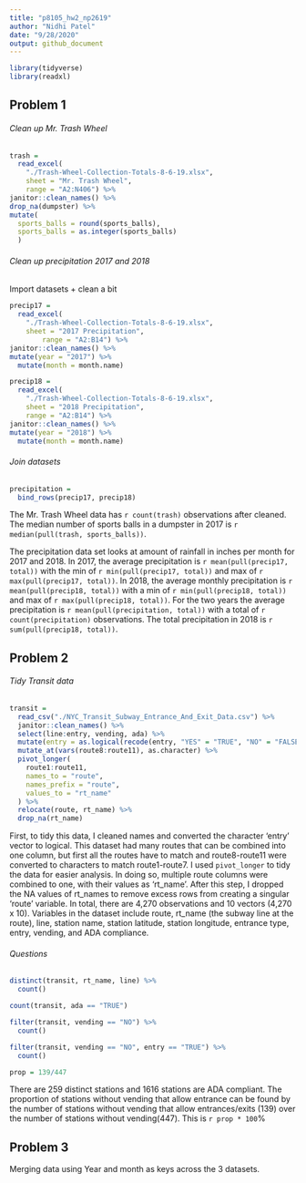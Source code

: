 ```yaml
---
title: "p8105_hw2_np2619"
author: "Nidhi Patel"
date: "9/28/2020"
output: github_document
---
```


```r
library(tidyverse)
library(readxl)
```


## Problem 1
###### Clean up Mr. Trash Wheel
```r
trash = 
  read_excel(
    "./Trash-Wheel-Collection-Totals-8-6-19.xlsx", 
    sheet = "Mr. Trash Wheel",
    range = "A2:N406") %>%
janitor::clean_names() %>%
drop_na(dumpster) %>%
mutate(
  sports_balls = round(sports_balls),
  sports_balls = as.integer(sports_balls)
  )


```

###### Clean up precipitation 2017 and 2018

Import datasets + clean a bit

```r
precip17 = 
  read_excel(
    "./Trash-Wheel-Collection-Totals-8-6-19.xlsx", 
    sheet = "2017 Precipitation",
        range = "A2:B14") %>%
janitor::clean_names() %>% 
mutate(year = "2017") %>% 
  mutate(month = month.name)

precip18 = 
  read_excel(
    "./Trash-Wheel-Collection-Totals-8-6-19.xlsx", 
    sheet = "2018 Precipitation",
    range = "A2:B14") %>%
janitor::clean_names() %>% 
mutate(year = "2018") %>% 
  mutate(month = month.name)

```

###### Join datasets

```r
precipitation = 
  bind_rows(precip17, precip18)
```

The Mr. Trash Wheel data has `r count(trash)` observations after cleaned.  The median number of sports balls in a dumpster in 2017 is `r median(pull(trash, sports_balls))`. 

The precipitation data set looks at amount of rainfall in inches per month for 2017 and 2018.  In 2017, the average precipitation is `r mean(pull(precip17, total))` with the min of `r min(pull(precip17, total))` and max of `r max(pull(precip17, total))`. In 2018, the average monthly precipitation is `r mean(pull(precip18, total))` with a min of `r min(pull(precip18, total))` and max of `r max(pull(precip18, total))`.  For the two years the average precipitation is `r mean(pull(precipitation, total))` with a total of `r count(precipitation)` observations.  The total precipitation in 2018 is `r sum(pull(precip18, total))`.


## Problem 2
###### Tidy Transit data
```r
transit = 
  read_csv("./NYC_Transit_Subway_Entrance_And_Exit_Data.csv") %>% 
  janitor::clean_names() %>% 
  select(line:entry, vending, ada) %>% 
  mutate(entry = as.logical(recode(entry, "YES" = "TRUE", "NO" = "FALSE"))) %>% 
  mutate_at(vars(route8:route11), as.character) %>% 
  pivot_longer(
    route1:route11,
    names_to = "route",
    names_prefix = "route",
    values_to = "rt_name"
  ) %>% 
  relocate(route, rt_name) %>% 
  drop_na(rt_name)

```

First, to tidy this data, I cleaned names and converted the character 'entry' vector to logical.  This dataset had many routes that can be combined into one column, but first all the routes have to match and route8-route11 were converted to characters to match route1-route7. I used `pivot_longer` to tidy the data for easier analysis.  In doing so, multiple route columns were combined to one, with their values as 'rt_name'.  After this step, I dropped the NA values of rt_names to remove excess rows from creating a singular 'route' variable.  In total, there are 4,270 observations and 10 vectors (4,270 x 10).  Variables in the dataset include route, rt_name (the subway line at the route), line, station name, station latitude, station longitude, entrance type, entry, vending, and ADA compliance.  

###### Questions

```r
distinct(transit, rt_name, line) %>% 
  count()

count(transit, ada == "TRUE")

filter(transit, vending == "NO") %>% 
  count()

filter(transit, vending == "NO", entry == "TRUE") %>% 
  count()

prop = 139/447

```


There are 259 distinct stations and 1616 stations are ADA compliant.  The proportion of stations without vending that allow entrance can be found by the number of stations without vending that allow entrances/exits (139) over the number of stations without vending(447). This is `r prop * 100`%



## Problem 3

Merging data using Year and month as keys across the 3 datasets. 

```r

```

